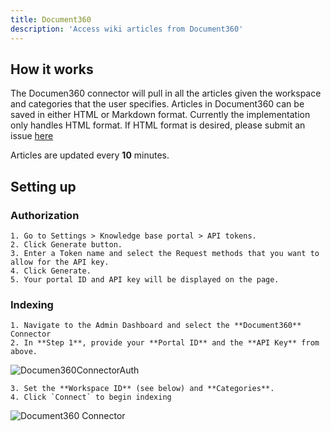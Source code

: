 ```yaml
---
title: Document360
description: 'Access wiki articles from Document360'
---
```


## How it works
The Documen360 connector will pull in all the articles given the workspace and categories that the user specifies.
Articles in Document360 can be saved in either HTML or Markdown format. Currently the implementation only handles
HTML format. If HTML format is desired, please submit an issue [here](https://github.com/danswer-ai/danswer/issues)

Articles are updated every **10** minutes.


## Setting up
### Authorization
    1. Go to Settings > Knowledge base portal > API tokens.
    2. Click Generate button.
    3. Enter a Token name and select the Request methods that you want to allow for the API key.
    4. Click Generate.
    5. Your portal ID and API key will be displayed on the page.

### Indexing
    1. Navigate to the Admin Dashboard and select the **Document360** Connector
    2. In **Step 1**, provide your **Portal ID** and the **API Key** from above.

![Documen360ConnectorAuth](/images/connectors/document360/Document360Auth.png)

    3. Set the **Workspace ID** (see below) and **Categories**.
    4. Click `Connect` to begin indexing

![Document360 Connector](/images/connectors/document360/Document360.png)